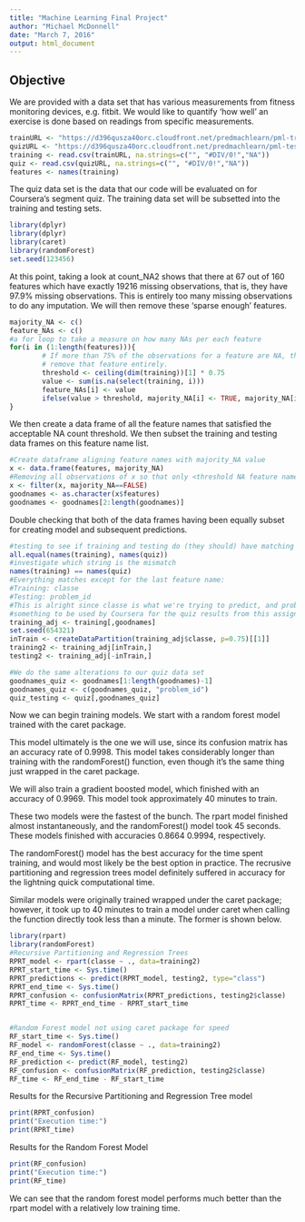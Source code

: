 ```yaml
---
title: "Machine Learning Final Project"
author: "Michael McDonnell"
date: "March 7, 2016"
output: html_document
---
```

## Objective
We are provided with a data set that has various measurements from fitness
monitoring devices, e.g. fitbit. We would like to quantify 'how well' an exercise
is done based on readings from specific measurements.
```r
trainURL <- "https://d396qusza40orc.cloudfront.net/predmachlearn/pml-training.csv"
quizURL <- "https://d396qusza40orc.cloudfront.net/predmachlearn/pml-testing.csv"
training <- read.csv(trainURL, na.strings=c("", "#DIV/0!","NA"))
quiz <- read.csv(quizURL, na.strings=c("", "#DIV/0!","NA"))
features <- names(training)
```

The quiz data set is the data that our code will be evaluated on for 
Coursera's segment quiz. The training data set will be subsetted into the
training and testing sets.

```r
library(dplyr)
library(dplyr)
library(caret)
library(randomForest)
set.seed(123456)
```

At this point, taking a look at count_NA2 shows that there at 67 out of 160 features
which have exactly 19216 missing observations, that is, they have 97.9% missing
observations. This is entirely too many missing observations to do any imputation.
We will then remove these 'sparse enough' features.

```r
majority_NA <- c()
feature_NAs <- c()
#a for loop to take a measure on how many NAs per each feature
for(i in (1:length(features))){
        # If more than 75% of the observations for a feature are NA, then we 
        # remove that feature entirely.
        threshold <- ceiling(dim(training))[1] * 0.75
        value <- sum(is.na(select(training, i)))
        feature_NAs[i] <- value
        ifelse(value > threshold, majority_NA[i] <- TRUE, majority_NA[i] <- FALSE)
}
```

We then create a data frame of all the feature names that satisfied the acceptable
NA count threshold. We then subset the training and testing data frames on this
feature name list.

```r
#Create dataframe aligning feature names with majority_NA value
x <- data.frame(features, majority_NA)
#Removing all observations of x so that only <threshold NA feature names remain
x <- filter(x, majority_NA==FALSE)
goodnames <- as.character(x$features)
goodnames <- goodnames[2:length(goodnames)]
```

Double checking that both of the data frames having been equally subset for 
creating model and subsequent predictions.

```r
#testing to see if training and testing do (they should) have matching features
all.equal(names(training), names(quiz))
#investigate which string is the mismatch
names(training) == names(quiz)
#Everything matches except for the last feature name:
#Training: classe
#Testing: problem_id
#This is alright since classe is what we're trying to predict, and problem_id is 
#something to be used by Coursera for the quiz results from this assignment.
training_adj <- training[,goodnames]
set.seed(654321)
inTrain <- createDataPartition(training_adj$classe, p=0.75)[[1]]
training2 <- training_adj[inTrain,]
testing2 <- training_adj[-inTrain,]

#We do the same alterations to our quiz data set
goodnames_quiz <- goodnames[1:length(goodnames)-1]
goodnames_quiz <- c(goodnames_quiz, "problem_id")
quiz_testing <- quiz[,goodnames_quiz]
```

Now we can begin training models. We start with a random forest model trained
with the caret package.

This model ultimately is the one we will use, since its confusion matrix has
an accuracy rate of 0.9998. This model takes considerably longer than training
with the randomForest() function, even though it's the same thing just wrapped
in the caret package.

We will also train a gradient boosted model, which finished with an accuracy of
0.9969. This model took approximately 40 minutes to train.


These two models were the fastest of the bunch. The rpart model finished almost
instantaneously, and the randomForest() model took 45 seconds. These models
finished with accuracies 0.8664  0.9994, respectively.

The randomForest() model has the best accuracy for the time spent training, and would
most likely be the best option in practice. The recrusive partitioning and regression
trees model definitely suffered in accuracy for the lightning quick computational time.

Similar models were originally trained wrapped under the caret package; however,
it took up to 40 minutes to train a model under caret when calling the function
directly took less than a minute. The former is shown below.

```r
library(rpart)
library(randomForest)
#Recursive Partitioning and Regression Trees
RPRT_model <- rpart(classe ~ ., data=training2)
RPRT_start_time <- Sys.time()
RPRT_predictions <- predict(RPRT_model, testing2, type="class")
RPRT_end_time <- Sys.time()
RPRT_confusion <- confusionMatrix(RPRT_predictions, testing2$classe)
RPRT_time <- RPRT_end_time - RPRT_start_time


#Random Forest model not using caret package for speed
RF_start_time <- Sys.time()
RF_model <- randomForest(classe ~ ., data=training2)
RF_end_time <- Sys.time()
RF_prediction <- predict(RF_model, testing2)
RF_confusion <- confusionMatrix(RF_prediction, testing2$classe)
RF_time <- RF_end_time - RF_start_time
```

Results for the Recursive Partitioning and Regression Tree model
```r
print(RPRT_confusion)
print("Execution time:")
print(RPRT_time)
```

Results for the Random Forest Model
```r
print(RF_confusion)
print("Execution time:")
print(RF_time)
```
We can see that the random forest model performs much better than the rpart model
with a relatively low training time.
